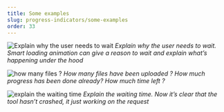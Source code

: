 ```yaml
---
title: Some examples
slug: progress-indicators/some-examples
order: 33
---
```


<SlideTemplate title="Some examples">

![Explain why the user needs to wait](/gif/loader_example1.gif)
_Explain why the user needs to wait. Smart loading animation can give a reason to wait and explain what’s happening under the hood_

![how many files ?](/gif/loader_example2.gif)
_How many files have been uploaded ? How much progress has been done already? How much time left ?_

![explain the waiting time](/gif/loader_example3.gif)
_Explain the waiting time. Now it’s clear that the tool hasn’t crashed, it just working on the request_

</SlideTemplate>
